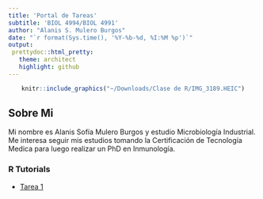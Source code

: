 ```yaml
---
title: 'Portal de Tareas'
subtitle: 'BIOL 4994/BIOL 4991'
author: "Alanis S. Mulero Burgos"
date: "`r format(Sys.time(), '%Y-%b-%d, %I:%M %p')`"
output: 
 prettydoc::html_pretty:
   theme: architect
   highlight: github
---
```


<div style="text-align: center;">

```r
knitr::include_graphics("~/Downloads/Clase de R/IMG_3189.HEIC")
```
</div>
## Sobre Mi
Mi nombre es Alanis Sofía Mulero Burgos y estudio Microbiología Industrial. Me interesa seguir mis estudios tomando la Certificación de Tecnología Medica para luego realizar un PhD en Inmunología.  


### R Tutorials
- [Tarea 1]()
